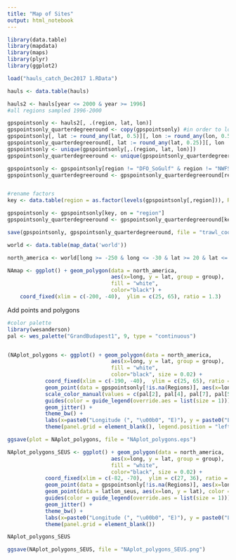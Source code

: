 ```yaml
---
title: "Map of Sites"
output: html_notebook
---
```


```r
library(data.table)
library(mapdata)
library(maps)
library(plyr)
library(ggplot2)

load("hauls_catch_Dec2017 1.RData")


```

```r
hauls <- data.table(hauls)

hauls2 <- hauls[year <= 2000 & year >= 1996]
#all regions sampled 1996-2000

gpspointsonly <- hauls2[, .(region, lat, lon)]
gpspointsonly_quarterdegreeround <- copy(gpspointsonly) #in order to look at all points
gpspointsonly[, lat := round_any(lat, 0.5)][, lon := round_any(lon, 0.5)][, region := as.factor(region)]
gpspointsonly_quarterdegreeround[, lat := round_any(lat, 0.25)][, lon := round_any(lon, 0.25)][, region := as.factor(region)]
gpspointsonly <- unique(gpspointsonly[,.(region, lat, lon)])
gpspointsonly_quarterdegreeround <- unique(gpspointsonly_quarterdegreeround[,.(region, lat, lon)])

gpspointsonly <- gpspointsonly[region != "DFO_SoGulf" & region != "NWFSC_WCAnn" & region != "VIMS_NEAMAP"] #taking away regions we don't look at
gpspointsonly_quarterdegreeround <- gpspointsonly_quarterdegreeround[region != "DFO_SoGulf" & region != "NWFSC_WCAnn" & region != "VIMS_NEAMAP"] #taking away regions we don't look at


#rename factors
key <- data.table(region = as.factor(levels(gpspointsonly[,region])), Regions = c("Aleutian Islands", "Eastern Bering Sea", "Gulf of Alaska", "West Coast Triennial", "Newfoundland", "Scotian Shelf", NA, "Northeast US", "Southeast US", "Gulf of Mexico"))

gpspointsonly <- gpspointsonly[key, on = "region"]
gpspointsonly_quarterdegreeround <- gpspointsonly_quarterdegreeround[key, on = "region"]

save(gpspointsonly, gpspointsonly_quarterdegreeround, file = "trawl_coordinates_1996-2000.RData")

```

```r
world <- data.table(map_data('world'))

north_america <- world[long >= -250 & long <= -30 & lat >= 20 & lat <= 80]

NAmap <- ggplot() + geom_polygon(data = north_america, 
                                 aes(x=long, y = lat, group = group), 
                                 fill = "white", 
                                 color="black") +
    coord_fixed(xlim = c(-200, -40),  ylim = c(25, 65), ratio = 1.3)

```
Add points and polygons
```r
#color palette
library(wesanderson)
pal <- wes_palette("GrandBudapest1", 9, type = "continuous")


(NAplot_polygons <- ggplot() + geom_polygon(data = north_america, 
                                 aes(x=long, y = lat, group = group), 
                                 fill = "white", 
                                 color="black", size = 0.02) +
            coord_fixed(xlim = c(-190, -40),  ylim = c(25, 65), ratio = 1.3) + 
            geom_point(data = gpspointsonly[!is.na(Regions)], aes(x=lon, y = lat, color = Regions), size = 0.001) +
            scale_color_manual(values = c(pal[2], pal[4], pal[7], pal[5],pal[6],pal[3],pal[8],pal[9],pal[1])) +
            guides(color = guide_legend(override.aes = list(size = 1))) +
            geom_jitter() +
            theme_bw() +
            labs(x=paste0("Longitude (", "\u00b0", "E)"), y = paste0("Latitude (", "\u00b0", "N)"))+
            theme(panel.grid = element_blank(), legend.position = "left"))

ggsave(plot = NAplot_polygons, file = "NAplot_polygons.eps")

```

```r
NAplot_polygons_SEUS <- ggplot() + geom_polygon(data = north_america, 
                                 aes(x=long, y = lat, group = group), 
                                 fill = "white", 
                                 color="black", size = 0.02) +
            coord_fixed(xlim = c(-82, -70),  ylim = c(27, 36), ratio = 1.3) + 
            geom_point(data = gpspointsonly[!is.na(Regions)], aes(x=lon, y = lat, color = Regions), size = 1) +
            geom_point(data = latlon_seus, aes(x=lon, y = lat), color = "black") +
            guides(color = guide_legend(override.aes = list(size = 1))) +
            geom_jitter() +
            theme_bw() +
            labs(x=paste0("Longitude (", "\u00b0", "E)"), y = paste0("Latitude (", "\u00b0", "N)"))+
            theme(panel.grid = element_blank())

NAplot_polygons_SEUS

ggsave(NAplot_polygons_SEUS, file = "NAplot_polygons_SEUS.png")
```


